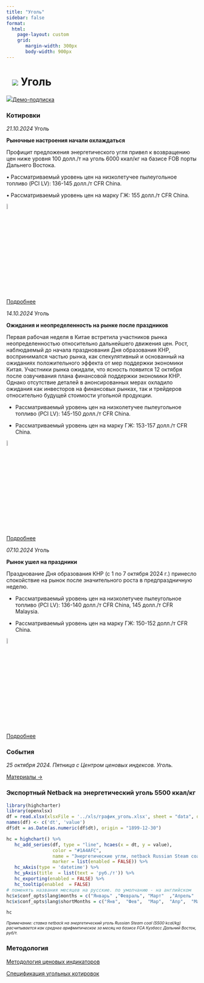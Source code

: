 ```yaml
---
title: "Уголь"
sidebar: false
format: 
  html:
    page-layout: custom
    grid:
       margin-width: 300px
       body-width: 900px
---
```


# ![](../images/icon-coal.svg) Уголь {.my-custom-class style="margin-left:3%;"}

![](../images/icon-subscription.svg)[Демо-подписка](../demo-subscription.qmd)

:::::: {.grid style="margin-left:0%"}
::: {.g-col-12 .g-col-sm-12 .g-col-xs-12 .g-col-xl-6 .g-col-md-6 .g-col-lg-6}
### Котировки

*21.10.2024* Уголь

**Рыночные настроения начали охлаждаться**

Профицит предложения энергетического угля привел к возвращению цен ниже уровня 100 долл./т на уголь 6000 ккал/кг на базисе FOB порты Дальнего Востока.

• Рассматриваемый уровень цен на низколетучее пылеугольное топливо (PCI LV): 136-145 долл./т СFR China.

• Рассматриваемый уровень цен на марку ГЖ: 155 долл./т СFR China.

![](../images/icon-locker.svg){width="6%"}

[Подробнее](../demo-subscription.qmd)

*14.10.2024* Уголь

**Ожидания и неопределенность на рынке после праздников**

Первая рабочая неделя в Китае встретила участников рынка неопределенностью относительно дальнейшего движения цен. Рост, наблюдаемый до начала празднования Дня образования КНР, воспринимался частью рынка, как спекулятивный и основанный на ожиданиях положительного эффекта от мер поддержки экономики Китая. Участники рынка ожидали, что ясность появится 12 октября после озвучивания плана финансовой поддержки экономики КНР. Однако отсутствие деталей в анонсированных мерах охладило ожидания как инвесторов на финансовых рынках, так и трейдеров относительно будущей стоимости угольной продукции. 

-   Рассматриваемый уровень цен на низколетучее пылеугольное топливо (PCI LV): 145-150 долл./т СFR China.

-   Рассматриваемый уровень цен на марку ГЖ: 153-157 долл./т СFR China.

![](../images/icon-locker.svg){width="6%"}

[Подробнее](../demo-subscription.qmd)

*07.10.2024* Уголь

**Рынок ушел на праздники**

Празднование Дня образования КНР (с 1 по 7 октября 2024 г.) принесло спокойствие на рынок после значительного роста в предпраздничную неделю.

-   Рассматриваемый уровень цен на низколетучее пылеугольное топливо (PCI LV): 136-140 долл./т СFR China, 145 долл./т СFR Malaysia.

-   Рассматриваемый уровень цен на марку ГЖ: 150-152 долл./т СFR China.

![](../images/icon-locker.svg){width="6%"}

[Подробнее](../demo-subscription.qmd)

### События

*25 октября 2024. Пятница с Центром ценовых индексов. Уголь.*

[Материалы →](../events/2024-10-25-coal.qmd)
:::

::: {.g-col-12 .g-col-sm-12 .g-col-xs-12 .g-col-xl-6 .g-col-md-6 .g-col-lg-6}
### Экспортный Netback на энергетический уголь 5500 ккал/кг

```r

library(highcharter)
library(openxlsx)
df = read.xlsx(xlsxFile = '../xls/график_уголь.xlsx', sheet = "data", detectDates = TRUE)
names(df) <- c('dt', 'value')
df$dt = as.Date(as.numeric(df$dt), origin = "1899-12-30")

hc = highchart() %>% 
   hc_add_series(df, type = "line", hcaes(x = dt, y = value), 
                 color = "#1A4AFC", 
                 name = "Энергетические угли, netback Russian Steam coal (5500 kcal/kg), FCA Кузбасс из Дальнего Востока",
                 marker = list(enabled = FALSE)) %>% 
   hc_xAxis(type = 'datetime') %>% 
   hc_yAxis(title  = list(text = 'руб./т')) %>% 
   hc_exporting(enabled = FALSE) %>% 
   hc_tooltip(enabled  = FALSE)
# поменять названия месяцев на русские. по умолчанию - на английском
hc$x$conf_opts$lang$months = c("Январь"	,"Февраль",	"Март"	,"Апрель"	,"Май",	"Июнь", "Июль",	"Август",	"Сентябрь",	"Октябрь",	"Ноябрь",	"Декабрь")
hc$x$conf_opts$lang$shortMonths = c("Янв", 	"Фев",	"Мар",	"Апр",	"Май",	"Июн",	"Июл",	"Авг",	"Сен",	"Окт",	"Ноя",	"Дек")

hc


```

[*Примечание: ставка netback на энергетический уголь Russian Steam coal (5500 kcal/kg) расчитывается как среднее арифмитическое за месяц на базисе FCA Кузбасс Дальний Восток, руб/т.*]{style="font-size:0.75em"}
:::

::: {.g-col-12 .g-col-sm-12 .g-col-xs-12 .g-col-xl-6 .g-col-md-6 .g-col-lg-6}
### Методология

[Методология ценовых индикаторов](../methodology/methodology-benchmark-pbc.qmd)

[Спецификация угольных котировок](../methodology/specs-coal.qmd)
:::
::::::
